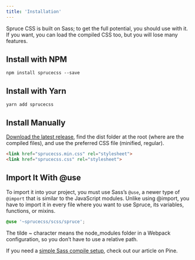 ```yaml
---
title: 'Installation'
---
```


<p className="lead">Spruce CSS is built on Sass; to get the full potential, you should use with it. If you want, you can load the compiled CSS too, but you will lose many features.</p>

## Install with NPM

```
npm install sprucecss --save
```

## Install with Yarn

```
yarn add sprucecss
```

## Install Manually

[Download the latest release](https://github.com/conedevelopment/sprucecss/archive/refs/heads/main.zip), find the dist folder at the root (where are the compiled files), and use the preferred CSS file (minified, regular).

```html
<link href="sprucecss.min.css" rel="stylesheet">
<link href="sprucecss.css" rel="stylesheet">
```

## Import It With @use

To import it into your project, you must use Sass’s ```@use```, a newer type of ```@import``` that is similar to the JavaScript modules. Unlike using @import, you have to import it in every file where you want to use Spruce, its variables, functions, or mixins.

``` scss
@use '~sprucecss/scss/spruce';
```

<Notification type="info">The tilde ~ character means the node_modules folder in a Webpack configuration, so you don’t have to use a relative path.</Notification>

If you need a [simple Sass compile setup](https://pineco.de/the-simplest-sass-compile-setup/), check out our article on Pine.